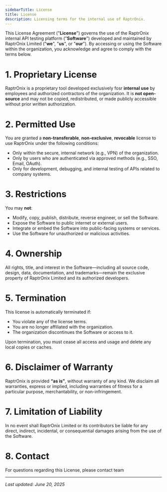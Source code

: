 ```yaml
---
sidebarTitle: License
title: License
description: Licensing terms for the internal use of RaptrOnix.
---
```


This License Agreement ("**License**") governs the use of the RaptrOnix internal API testing platform ("**Software**") developed and maintained by RaptrOnix Limited ("**we**", "**us**", or "**our**"). By accessing or using the Software within the organization, you acknowledge and agree to comply with the terms below.

# **1. Proprietary License**

RaptrOnix is a proprietary tool developed exclusively fosr **internal use** by employees and authorized contractors of the organization. It is **not open-source** and may not be copied, redistributed, or made publicly accessible without prior written authorization.

# **2. Permitted Use**

You are granted a **non-transferable**, **non-exclusive**, **revocable** license to use RaptrOnix under the following conditions:

- Only within the secure, internal network (e.g., VPN) of the organization.
- Only by users who are authenticated via approved methods (e.g., SSO, Email, OAuth).
- Only for development, debugging, and internal testing of APIs related to company systems.

# **3. Restrictions**

You may **not**:

- Modify, copy, publish, distribute, reverse engineer, or sell the Software.
- Expose the Software to public internet or external users.
- Integrate or embed the Software into public-facing systems or services.
- Use the Software for unauthorized or malicious activities.

# **4. Ownership**

All rights, title, and interest in the Software—including all source code, design, data, documentation, and trademarks—remain the exclusive property of RaptrOnix Limited and its authorized developers.

# **5. Termination**

This license is automatically terminated if:

- You violate any of the license terms.
- You are no longer affiliated with the organization.
- The organization discontinues the Software or access to it.

Upon termination, you must cease all access and usage and delete any local copies or caches.

# **6. Disclaimer of Warranty**

RaptrOnix is provided **“as is”**, without warranty of any kind. We disclaim all warranties, express or implied, including warranties of fitness for a particular purpose, merchantability, or non-infringement.

# **7. Limitation of Liability**

In no event shall RaptrOnix Limited or its contributors be liable for any direct, indirect, incidental, or consequential damages arising from the use of the Software.

# **8. Contact**

For questions regarding this License, please contact team

---

_Last updated: June 20, 2025_

